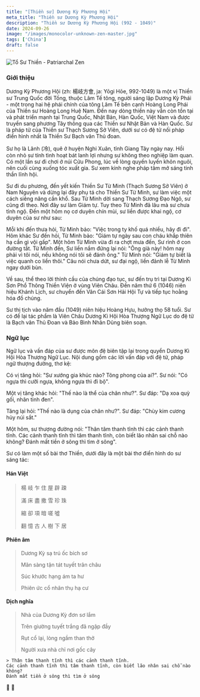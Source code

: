 ```yaml
---
title: "[Thiền sư] Dương Kỳ Phương Hội"
meta_title: "Thiền sư Dương Kỳ Phương Hội"
description: "Thiền sư Dương Kỳ Phương Hội (992 - 1049)"
date: 2024-09-26
image: "/images/monocolor-unknown-zen-master.jpg"
tags: ['China']
draft: false
---
```


<div className="grid xl:grid-cols-8 lg:grid-cols-8 md:grid-cols-2 sm:grid-cols-2 xs:grid-cols-1 gap-8 bg-body dark:bg-darkmode-body">

<div className="lg:col-span-3 md:col-span-1">

  <img className="aspect-square" decoding="async" src="/images/monocolor-unknown-zen-master.jpg" alt="Tổ Sư Thiền - Patriarchal Zen" />

  ### Giới thiệu

  Dương Kỳ Phương Hội (zh: 楊岐方會, ja: Yōgi Hōe, 992-1049) là một vị Thiền sư Trung Quốc đời Tống, thuộc Lâm Tế tông, người sáng lập Dương Kỳ Phái - một trong hai hệ phái chính của tông Lâm Tế bên cạnh Hoàng Long Phái của Thiền sư Hoàng Long Huệ Nam.
  Đến nay dòng thiền này vẫn còn tồn tại và phát triển mạnh tại Trung Quốc, Nhật Bản, Hàn Quốc, Việt Nam và được truyền sang phương Tây thông qua các Thiền sư Nhật Bản và Hàn Quốc.
  Sư là pháp tử của Thiền sư Thạch Sương Sở Viên, dưới sư có đệ tử nối pháp điển hình nhất là Thiền Sư Bạch vân Thủ đoan.

  Sư họ là Lãnh (冷), quê ở huyện Nghi Xuân, tỉnh Giang Tây ngày nay. Hồi còn nhỏ sư tính tình hoạt bát lanh lợi nhưng sư không theo nghiệp làm quan. Có một lần sư đi chơi ở núi Cửu Phong, lúc về lòng quyến luyến khôn nguôi, nên cuối cùng xuống tóc xuất gia. Sư xem kinh nghe pháp tâm mở sáng tinh thần lĩnh hội.

  Sư đi du phương, đến yết kiến Thiền Sư Từ Minh (Thạch Sương Sở Viên) ở Nam Nguyên và dừng lại đây phụ tá cho Thiền Sư Từ Minh, sư làm việc một cách siêng năng cần khổ. Sau Từ Minh dời sang Thạch Sương Đạo Ngô, sư cũng đi theo. Nơi đây sư làm Giám tự. Tuy theo Từ Minh đã lâu mà sư chưa tỉnh ngộ. Đến một hôm nọ cơ duyên chín mùi, sư liền được khai ngộ, cơ duyên của sư như sau:

  Mỗi khi đến thưa hỏi, Từ Minh bảo: "Việc trong ty khố quá nhiều, hãy đi đi". Hôm khác Sư đến hỏi, Từ Minh bảo: "Giám tự ngày sau con cháu khắp thiên hạ cần gì vội gấp". Một hôm Từ Minh vừa đi ra chợt mưa đến, Sư rình ở con đường tắt. Từ Minh đến, Sư liền nắm đứng lại nói: "Ông già này! hôm nay phải vì tôi nói, nếu không nói tôi sẽ đánh ông." Từ Minh nói: "Giám tự biết là việc quanh co liền thôi." Câu nói chưa dứt, sư đại ngộ, liền đảnh lễ Từ Minh ngay dưới bùn.

  Về sau, thể theo lời thỉnh cầu của chúng đạo tục, sư đến trụ trì tại Dương Kì Sơn Phổ Thông Thiền Viện ở vùng Viên Châu. Đến năm thứ 6 (1046) niên hiệu Khánh Lịch, sư chuyển đến Vân Cái Sơn Hải Hội Tự và tiếp tục hoằng hóa đồ chúng.

  Sư thị tịch vào năm đầu (1049) niên hiệu Hoàng Hựu, hưởng thọ 58 tuổi. Sư có để lại tác phẩm là Viên Châu Dương Kì Hội Hòa Thượng Ngữ Lục do đệ tử là Bạch vân Thủ Đoan và Bảo Bình Nhân Dũng biên soạn.

</div>

<div className="lg:col-span-5 md:col-span-1">

  ### Ngữ lục

  Ngữ lục và vấn đáp của sư được môn đệ biên tập lại trong quyển Dương Kì Hội Hòa Thượng Ngữ Lục. Nội dung gồm các lời vấn đáp với đệ tử, pháp ngữ thượng đường, thơ kệ:

  Có vị tăng hỏi: "Sư xướng gia khúc nào? Tông phong của ai?".
  Sư nói: "Có ngựa thì cưỡi ngựa, không ngựa thì đi bộ".

  Một vị tăng khác hỏi: "Thế nào là thể của chân như?".
  Sư đáp: "Dạ xoa quỳ gối, nhãn tinh đen".

  Tăng lại hỏi: "Thế nào là dụng của chân như?".
  Sư đáp: "Chùy kim cương hủy núi sắt."

  Một hôm, sư thượng đường nói: "Thân tâm thanh tĩnh thì các cảnh thanh tĩnh.
  Các cảnh thanh tĩnh thì tâm thanh tĩnh, còn biết lão nhân sai chỗ nào không?
  Đánh mất tiền ở sông thì tìm ở sông".

  Sư có làm một số bài thơ Thiền, dưới đây là một bài thơ điển hình do sư sáng tác:

  #### Hán Việt

  > 楊 岐 乍 住 屋 辟 疎
  >
  > 滿 床 盡 撒 雪 珍 珠
  >
  > 縮 卻 項 暗 嗟 噓
  >
  > 翻 憶 古 人 樹 下 居

  #### Phiên âm

  > Dương Kỳ sạ trú ốc bích sơ
  >
  > Mãn sàng tận tát tuyết trân châu
  >
  > Súc khước hạng ám ta hư
  >
  > Phiên ức cổ nhân thụ hạ cư

  #### Dịch nghĩa

  > Nhà của Dương Kỳ đơn sơ lắm
  >
  > Trên giường tuyết trắng đã ngập đầy
  >
  > Rụt cổ lại, lòng ngầm than thở
  >
  > Người xưa nhà chỉ nơi gốc cây

  <Notice type="warning" title="cảnh ngữ">

    > Thân tâm thanh tĩnh thì các cảnh thanh tĩnh.
    Các cảnh thanh tĩnh thì tâm thanh tĩnh, còn biết lão nhân sai chỗ nào không?
    Đánh mất tiền ở sông thì tìm ở sông

  </Notice>

  <Notice type="tip" title="tác phẩm">
    📖
  </Notice>

  <Notice type="info" title="thông tin khác">
    🧷
  </Notice>

</div>

</div>
